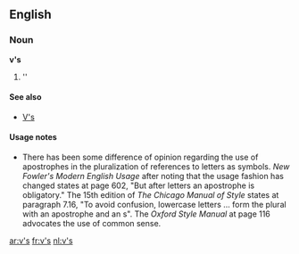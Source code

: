 ==English==

===Noun===
'''v's'''

# ''{{plural of|[[v]]}}

====See also====
*[[V's]]

====Usage notes====
*There has been some difference of opinion regarding the use of apostrophes in the pluralization of references to letters as symbols.  ''New Fowler's Modern English Usage'' after noting that the usage fashion has changed states at page 602, "But after letters an apostrophe is obligatory."    The 15th edition of ''The Chicago Manual of Style'' states at paragraph 7.16, "To avoid confusion, lowercase letters ... form the plural with an apostrophe and an s".  The ''Oxford Style Manual'' at page 116 advocates the use of common sense.

[[ar:v's]]
[[fr:v's]]
[[nl:v's]]